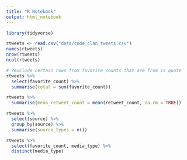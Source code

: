```yaml
---
title: "R Notebook"
output: html_notebook
---
```


```r
library(tidyverse)
```

```r
rtweets <- read.csv("data/code_clan_tweets.csv")
names(rtweets)
nrow(rtweets)
ncol(rtweets)
```


```r
# ?exclude certain rows from favorite_counts that are from is_quote
rtweets %>% 
  select(favorite_count) %>% 
  summarise(total = sum(favorite_count))
```



```r
rtweets %>%
  summarise(mean_retweet_count = mean(retweet_count, na.rm = TRUE))
```
```r
rtweets %>% 
  select(source) %>% 
  group_by(source) %>% 
  summarise(source_types = n())
```



```r
rtweets %>% 
  select(favorite_count, media_type) %>% 
  distinct(media_type)
```



